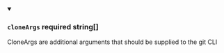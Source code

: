 
<details className="config-field" data-expandable="false" open>
<summary>

### `cloneArgs` <span class="config-field-required" data-required="false">required</span> <span class="config-field-type">string[]</span> <span class="config-field-default"></span> <span class="config-field-enum"></span>

CloneArgs are additional arguments that should be supplied to the git CLI

</summary>



</details>

